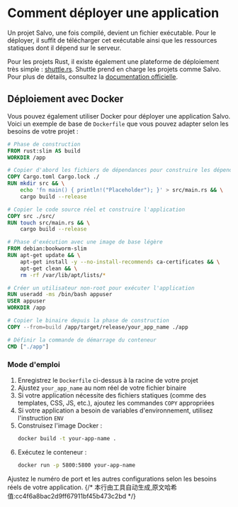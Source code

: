 # Comment déployer une application

Un projet Salvo, une fois compilé, devient un fichier exécutable. Pour le déployer, il suffit de télécharger cet exécutable ainsi que les ressources statiques dont il dépend sur le serveur.

Pour les projets Rust, il existe également une plateforme de déploiement très simple : [shuttle.rs](https://www.shuttle.rs). Shuttle prend en charge les projets comme Salvo. Pour plus de détails, consultez la [documentation officielle](https://docs.shuttle.rs/guide/salvo-examples.html).

## Déploiement avec Docker

Vous pouvez également utiliser Docker pour déployer une application Salvo. Voici un exemple de base de `Dockerfile` que vous pouvez adapter selon les besoins de votre projet :

```dockerfile
# Phase de construction
FROM rust:slim AS build
WORKDIR /app

# Copier d'abord les fichiers de dépendances pour construire les dépendances (en profitant du cache)
COPY Cargo.toml Cargo.lock ./
RUN mkdir src && \
    echo 'fn main() { println!("Placeholder"); }' > src/main.rs && \
    cargo build --release

# Copier le code source réel et construire l'application
COPY src ./src/
RUN touch src/main.rs && \
    cargo build --release

# Phase d'exécution avec une image de base légère
FROM debian:bookworm-slim
RUN apt-get update && \
    apt-get install -y --no-install-recommends ca-certificates && \
    apt-get clean && \
    rm -rf /var/lib/apt/lists/*

# Créer un utilisateur non-root pour exécuter l'application
RUN useradd -ms /bin/bash appuser
USER appuser
WORKDIR /app

# Copier le binaire depuis la phase de construction
COPY --from=build /app/target/release/your_app_name ./app

# Définir la commande de démarrage du conteneur
CMD ["./app"]
```

### Mode d'emploi

1. Enregistrez le `Dockerfile` ci-dessus à la racine de votre projet
2. Ajustez `your_app_name` au nom réel de votre fichier binaire
3. Si votre application nécessite des fichiers statiques (comme des templates, CSS, JS, etc.), ajoutez les commandes `COPY` appropriées
4. Si votre application a besoin de variables d'environnement, utilisez l'instruction `ENV`
5. Construisez l'image Docker :
   ```bash
   docker build -t your-app-name .
   ```
6. Exécutez le conteneur :
   ```bash
   docker run -p 5800:5800 your-app-name
   ```

Ajustez le numéro de port et les autres configurations selon les besoins réels de votre application.
{/* 本行由工具自动生成,原文哈希值:cc4f6a8bac2d9ff67911bf45b473c2bd */}